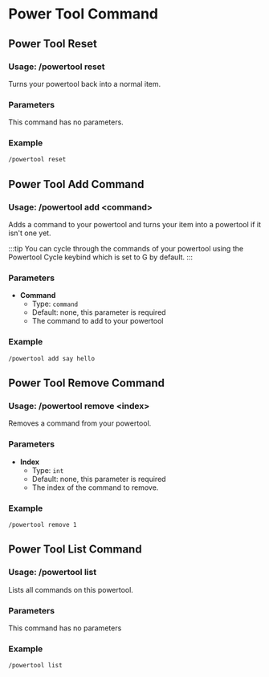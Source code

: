 # Power Tool Command
## Power Tool Reset
### Usage: /powertool reset
Turns your powertool back into a normal item.

### Parameters
This command has no parameters.

### Example
`/powertool reset`

## Power Tool Add Command
### Usage: /powertool add <command\>
Adds a command to your powertool and turns your item into a powertool if it isn't one yet.

:::tip
You can cycle through the commands of your powertool using the Powertool Cycle keybind
which is set to G by default.
:::

### Parameters
- **Command**
  + Type: `command`
  + Default: none, this parameter is required
  + The command to add to your powertool

### Example
`/powertool add say hello`

## Power Tool Remove Command
### Usage: /powertool remove <index\>
Removes a command from your powertool.

### Parameters
- **Index**
  + Type: `int`
  + Default: none, this parameter is required
  + The index of the command to remove.

### Example
`/powertool remove 1`

## Power Tool List Command
### Usage: /powertool list
Lists all commands on this powertool.

### Parameters
This command has no parameters

### Example
`/powertool list`
